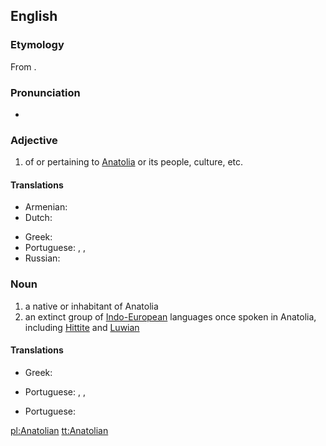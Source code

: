 ==English==
{{wikipedia}}

===Etymology===
From {{suffix|Anatolia|an|lang=en}}.

===Pronunciation===
* {{a|UK}} {{IPA|/anəˈtəʊlɪən/|lang=en}}

===Adjective===
{{en-adj|-}}

# of or pertaining to [[Anatolia]] or its people, culture, etc.

====Translations====
{{trans-top|of or pertaining to Anatolia or its people, culture, etc.}}
* Armenian: {{t|hy|անատոլիական|sc=Armn}}
* Dutch: {{t|nl|Anatolisch}}
{{trans-mid}}
* Greek: {{t+|el|Ανατολίτης|m|sc=Grek}}
* Portuguese: {{t+|pt|anatólio}}, {{t+|pt|anatólico}}, {{t+|pt|anatoliano}}
* Russian: {{t|ru|анатоли́йски́й}}
{{trans-bottom}}

===Noun===
{{en-noun}}

# a native or inhabitant of Anatolia
# an extinct group of [[Indo-European]] languages once spoken in Anatolia, including [[Hittite]] and [[Luwian]]

====Translations====
{{trans-top|native or inhabitant of Anatolia}}
* Greek: {{t+|el|Ανατολίτης|m}}
{{trans-mid}}
* Portuguese: {{t+|pt|anatólio|m}}, {{t+|pt|anatólico|m}}, {{t+|pt|anatoliano|m}}
{{trans-bottom}}

{{trans-top|group of languages}}
{{trans-mid}}
* Portuguese: {{t+|pt|anatólico|m}}
{{trans-bottom}}

[[pl:Anatolian]]
[[tt:Anatolian]]